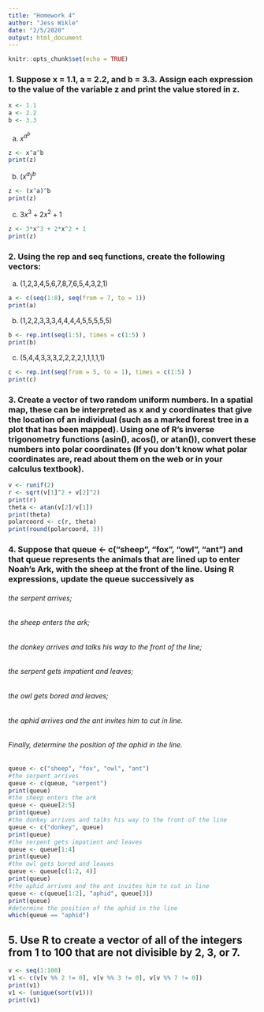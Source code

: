```yaml
---
title: "Homework 4"
author: "Jess Wikle"
date: "2/5/2020"
output: html_document
---
```


```r
knitr::opts_chunk$set(echo = TRUE)
```

### 1. Suppose x = 1.1, a = 2.2, and b = 3.3. Assign each expression to the value of the variable z and print the value stored in z.
```r
x <- 1.1
a <- 2.2
b <- 3.3
```

a. $x^{a^b}$

```r
z <- x^a^b
print(z)
```

b. $(x^a)^b$

```r
z <- (x^a)^b
print(z)
```

c. $3x^3 + 2x^2 + 1$
```r
z <- 3*x^3 + 2*x^2 + 1
print(z)
```

### 2. Using the rep and seq functions, create the following vectors:
a. (1,2,3,4,5,6,7,8,7,6,5,4,3,2,1)
```r
a <- c(seq(1:8), seq(from = 7, to = 1))
print(a)
```
b. (1,2,2,3,3,3,4,4,4,4,5,5,5,5,5)
```r
b <- rep.int(seq(1:5), times = c(1:5) )
print(b)
```
c. (5,4,4,3,3,3,2,2,2,2,1,1,1,1,1)
```r
c <- rep.int(seq(from = 5, to = 1), times = c(1:5) )
print(c)
```

### 3. Create a vector of two random uniform numbers. In a spatial map, these can be interpreted as x and y coordinates that give the location of an individual (such as a marked forest tree in a plot that has been mapped). Using one of R’s inverse trigonometry functions (asin(), acos(), or atan()), convert these numbers into polar coordinates (If you don’t know what polar coordinates are, read about them on the web or in your calculus textbook).

```r
v <- runif(2)
r <- sqrt(v[1]^2 + v[2]^2)
print(r)
theta <- atan(v[2]/v[1])
print(theta)
polarcoord <- c(r, theta)
print(round(polarcoord, 3))
```

### 4. Suppose that queue <- c("sheep", "fox", "owl", "ant") and that queue represents the animals that are lined up to enter Noah’s Ark, with the sheep at the front of the line. Using R expressions, update the queue successively as

###### the serpent arrives;   
###### the sheep enters the ark;   
###### the donkey arrives and talks his way to the front of the line;   
###### the serpent gets impatient and leaves;   
###### the owl gets bored and leaves;   
###### the aphid arrives and the ant invites him to cut in line.   
###### Finally, determine the position of the aphid in the line.   

```r
queue <- c("sheep", "fox", "owl", "ant")
#the serpent arrives
queue <- c(queue, "serpent")
print(queue)
#the sheep enters the ark
queue <- queue[2:5]
print(queue)
#the donkey arrives and talks his way to the front of the line
queue <- c("donkey", queue)
print(queue)
#the serpent gets impatient and leaves
queue <- queue[1:4]
print(queue)
#the owl gets bored and leaves
queue <- queue[c(1:2, 4)]
print(queue)
#the aphid arrives and the ant invites him to cut in line
queue <- c(queue[1:2], "aphid", queue[3])
print(queue)
#determine the position of the aphid in the line
which(queue == "aphid")

```
## 5. Use R to create a vector of all of the integers from 1 to 100 that are not divisible by 2, 3, or 7.
```r
v <- seq(1:100)
v1 <- c(v[v %% 2 != 0], v[v %% 3 != 0], v[v %% 7 != 0])
print(v1)
v1 <- (unique(sort(v1)))
print(v1)
```

